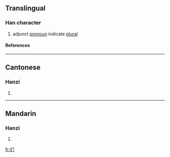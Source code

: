 {{see|們}}

==Translingual==
{{stroke order|type=animate}}
===Han character===
{{Han char|rn=9|rad=人|as=03|sn=5|four=|canj=人中尸 (OLS)}}
# adjunct [[pronoun]] indicate [[plural]]
====References====
{{Han ref|kx=0094.051|hdz=10115.040|uh=4EEC|ud=20204}}
----

==Cantonese==
===Hanzi===
{{yue-hanzi|jyut=|y=mun4}}
# {{defn|Cantonese}}
----
==Mandarin==
===Hanzi===
{{cmn-hanzi|tra=們|pin=[[men]] (men5)|wg=men<sup>5</sup>}}
# {{defn|Mandarin}}




[[fr:们]]